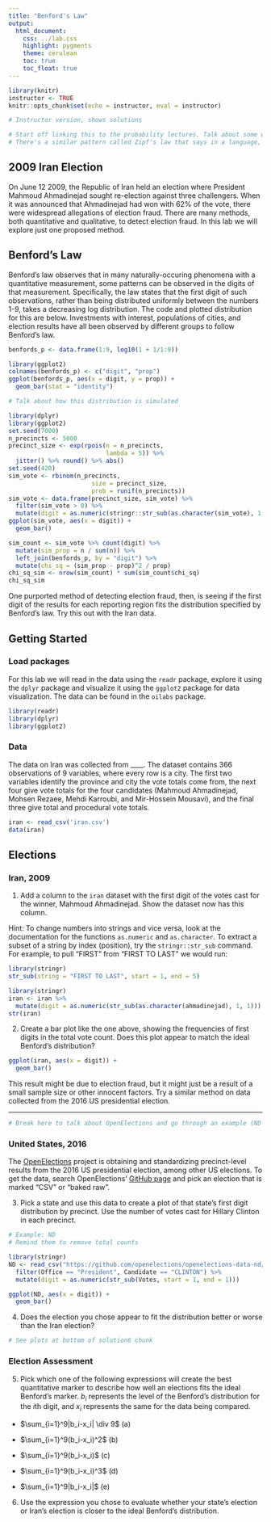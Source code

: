 ```yaml
---
title: "Benford's Law"
output:
  html_document:
    css: ../lab.css
    highlight: pygments
    theme: cerulean
    toc: true
    toc_float: true
---
```


```r
library(knitr)
instructor <- TRUE
knitr::opts_chunk$set(echo = instructor, eval = instructor)
```

```r
# Instructor version, shows solutions

# Start off linking this to the probability lectures. Talk about some ways in which prob appears in nature??? Idk here
# There's a similar pattern called Zipf's law that says in a language, the 2nd most commonly used word is used half as much as the most common, the 3rd most used 1/3 as much, the 4th 1/4 as much, etc.
```

## 2009 Iran Election

On June 12 2009, the Republic of Iran held an election where President Mahmoud Ahmadinejad sought re-election against three challengers. When it was announced that Ahmadinejad had won with 62% of the vote, there were widespread allegations of election fraud.
There are many methods, both quantitative and qualitative, to detect election fraud. In this lab we will explore just one proposed method.

## Benford's Law

Benford's law observes that in many naturally-occuring phenomena with a quantitative measurement, some patterns can be observed in the digits of that measurement. Specifically, the law states that the first digit of such observations, rather than being distributed uniformly between the numbers 1-9, takes a decreasing log distribution. The code and plotted distribution for this are below. Investments with interest, populations of cities, and election results have all been observed by different groups to follow Benford's law.

```r
benfords_p <- data.frame(1:9, log10(1 + 1/1:9))
```

```r
library(ggplot2)
colnames(benfords_p) <- c("digit", "prop")
ggplot(benfords_p, aes(x = digit, y = prop)) +
  geom_bar(stat = "identity")
```

```r
# Talk about how this distribution is simulated

library(dplyr)
library(ggplot2)
set.seed(7000)
n_precincts <- 5000
precinct_size <- exp(rpois(n = n_precincts, 
                           lambda = 5)) %>%
  jitter() %>% round() %>% abs()
set.seed(420)
sim_vote <- rbinom(n_precincts, 
                       size = precinct_size, 
                       prob = runif(n_precincts))
sim_vote <- data.frame(precinct_size, sim_vote) %>%
  filter(sim_vote > 0) %>%
  mutate(digit = as.numeric(stringr::str_sub(as.character(sim_vote), 1, 1)))
ggplot(sim_vote, aes(x = digit)) +
  geom_bar()

sim_count <- sim_vote %>% count(digit) %>%
  mutate(sim_prop = n / sum(n)) %>%
  left_join(benfords_p, by = "digit") %>%
  mutate(chi_sq = (sim_prop - prop)^2 / prop)
chi_sq_sim <- nrow(sim_count) * sum(sim_count$chi_sq)
chi_sq_sim
```

One purported method of detecting election fraud, then, is seeing if the first digit of the results for each reporting region fits the distribution specified by Benford's law. Try this out with the Iran data.

## Getting Started

### Load packages

For this lab we will read in the data using the `readr` package, explore it using the `dplyr` package and visualize it using the `ggplot2` package for data visualization. The data can be found in the `oilabs` package.

```r
library(readr)
library(dplyr)
library(ggplot2)
```

### Data

The data on Iran was collected from ____. The dataset contains 366 observations of 9 variables, where every row is a city. The first two variables identify the province and city the vote totals come from, the next four give vote totals for the four candidates (Mahmoud Ahmadinejad, Mohsen Rezaee, Mehdi Karroubi, and Mir-Hossein Mousavi), and the final three give total and procedural vote totals. 

```r
iran <- read_csv('iran.csv')
data(iran)
```

## Elections

### Iran, 2009

1.  Add a column to the `iran` dataset with the first digit of the votes cast for the winner, Mahmoud Ahmadinejad. Show the dataset now has this column.

Hint: To change numbers into strings and vice versa, look at the documentation for the functions `as.numeric` and `as.character`. To extract a subset of a string by index (position), try the `stringr::str_sub` command. For example, to pull "FIRST" from "FIRST TO LAST" we would run:

```r
library(stringr)
str_sub(string = "FIRST TO LAST", start = 1, end = 5)
```

```r
library(stringr)
iran <- iran %>%
  mutate(digit = as.numeric(str_sub(as.character(ahmadinejad), 1, 1)))
str(iran)
```

2.  Create a bar plot like the one above, showing the frequencies of first digits in the total vote count. Does this plot appear to match the ideal Benford's distribution?

```r
ggplot(iran, aes(x = digit)) +
  geom_bar()
```

This result might be due to election fraud, but it might just be a result of a small sample size or other innocent factors. Try a similar method on data collected from the 2016 US presidential election.

***

```r
# Break here to talk about OpenElections and go through an example (ND is presented here)
```

### United States, 2016

The [OpenElections](http://www.openelections.net) project is obtaining and standardizing precinct-level results from the 2016 US presidential election, among other US elections. To get the data, search OpenElections' [GitHub page](https://github.com/openelections/tracker/blob/master/state_status_2016.csv) and pick an election that is marked "CSV" or "baked raw".

3. Pick a state and use this data to create a plot of that state's first digit distribution by precinct. Use the number of votes cast for Hillary Clinton in each precinct.

```r
# Example: ND
# Remind them to remove total counts

library(stringr)
ND <- read_csv("https://github.com/openelections/openelections-data-nd/raw/master/2016/20161108__nd__general__precinct.csv") %>%
  filter(Office == "President", Candidate == "CLINTON") %>%
  mutate(digit = as.numeric(str_sub(Votes, start = 1, end = 1)))

ggplot(ND, aes(x = digit)) +
  geom_bar()
```

4. Does the election you chose appear to fit the distribution better or worse than the Iran election?

```r
# See plots at bottom of solution6 chunk
```

### Election Assessment

5. Pick which one of the following expressions will create the best quantitative marker to describe how well an elections fits the ideal Benford's marker. $b_i$ represents the level of the Benford's distribution for the $i$th digit, and $x_i$ represents the same for the data being compared.

* $\sum_{i=1}^9|b_i-x_i| \div 9$ (a)

* $\sum_{i=1}^9(b_i-x_i)^2$ (b)

* $\sum_{i=1}^9(b_i-x_i)$ (c)

* $\sum_{i=1}^9(b_i-x_i)^3$ (d)

* $\sum_{i=1}^9|b_i-x_i|$ (e)


6. Use the expression you chose to evaluate whether your state's election or Iran's election is closer to the ideal Benford's distribution.
